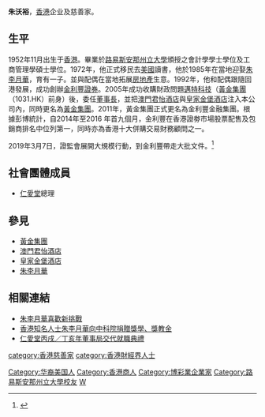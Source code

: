 '''朱沃裕'''{{BD|1952年|11月|catIdx=L李}}，[[香港|香港]]企业及慈善家。

==生平==
1952年11月出生于[[香港|香港]]。畢業於[[路易斯安那州立大學|路易斯安那州立大學]]頒授之會計學學士學位及工商管理學碩士學位。1972年，他正式移民去[[美國|美國]]讀書，他於1985年在當地迎娶[[朱李月華|朱李月華]]，育有一子。並與配偶在當地拓展[[房地產|房地產]]生意。1992年，他和配偶跟隨回港發展，成功創辦[[金利豐證券|金利豐證券]]。2005年成功收購財政問題[[邁特科技|邁特科技]]（[[黃金集團|黃金集團]]（1031.HK）前身）後，委任[[董事長|董事長]]，並把[[澳門君怡酒店|澳門君怡酒店]]與[[皇家金堡酒店|皇家金堡酒店]]注入本公司內，同時更名為[[黃金集團|黃金集團]]。2011年，黃金集團正式更名為金利豐金融集團。根據彭博統計，自2014年至2016 年首九個月，金利豐在香港證劵市場股票配售及包銷商排名中位列第一，同時亦為香港十大併購交易財務顧問之一。

2019年3月7日，證監會展開大規模行動，到金利豐帶走大批文件。<ref>{{cite news |title=證監會搜「殼后」總部近5小時 金利豐晚上指「不涉集團不影響營運」 |url=https://hk.finance.appledaily.com/finance/realtime/article/20190307/59340815?from=singlemessage |accessdate=2019-03-08 |archive-date=2019-06-05 |archive-url=https://web.archive.org/web/20190605060813/https://hk.finance.appledaily.com/finance/realtime/article/20190307/59340815?from=singlemessage |dead-url=no }}</ref>

==社會團體成員==
*[[仁愛堂|仁愛堂]]總理

==參見==
*[[黃金集團|黃金集團]]
*[[澳門君怡酒店|澳門君怡酒店]]
*[[皇家金堡酒店|皇家金堡酒店]]
*[[朱李月華|朱李月華]]

==相關連結==
*[http://paper.wenweipo.com/2006/08/09/MR0608090001.htm 朱李月華喜歡新挑戰] {{Wayback|url=http://paper.wenweipo.com/2006/08/09/MR0608090001.htm |date=20190612033310 }}
*[https://web.archive.org/web/20131218083149/http://hm.people.com.cn/BIG5/85423/6335027.html 香港知名人士朱李月華向中科院捐贈獎學、獎教金]
*[http://www.yot.org.hk/index.php?option=news&task=viewarticle&sid=246 仁愛堂丙戌／丁亥年董事局交代就職典禮] {{Wayback|url=http://www.yot.org.hk/index.php?option=news&task=viewarticle&sid=246 |date=20191201132441 }}

{{DEFAULTSORT:Z}}
[[Category:华裔美国人|Category:华裔美国人]]
[[Category:香港商人|Category:香港商人]]
[[category:香港慈善家|category:香港慈善家]]
[[category:香港財經界人士|category:香港財經界人士]]
[[Category:博彩業企業家|Category:博彩業企業家]]
[[Category:路易斯安那州立大學校友|Category:路易斯安那州立大學校友]]
[[Category:朱姓|W]]